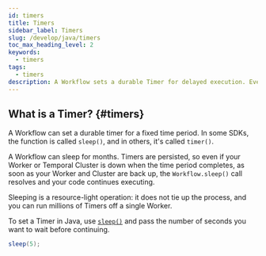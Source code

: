 ```yaml
---
id: timers
title: Timers
sidebar_label: Timers
slug: /develop/java/timers
toc_max_heading_level: 2
keywords:
  - timers
tags:
  - timers
description: A Workflow sets a durable Timer for delayed execution. Even if the Worker or Temporal Cluster is down, the Timer resumes once back up. Efficient and scalable.
---
```


## What is a Timer? {#timers}

A Workflow can set a durable timer for a fixed time period.
In some SDKs, the function is called `sleep()`, and in others, it's called `timer()`.

A Workflow can sleep for months.
Timers are persisted, so even if your Worker or Temporal Cluster is down when the time period completes, as soon as your Worker and Cluster are back up, the `Workflow.sleep()` call resolves and your code continues executing.

Sleeping is a resource-light operation: it does not tie up the process, and you can run millions of Timers off a single Worker.

To set a Timer in Java, use [`sleep()`](https://www.javadoc.io/doc/io.temporal/temporal-sdk/latest/io/temporal/workflow/Workflow.html#sleep) and pass the number of seconds you want to wait before continuing.

```java
sleep(5);
```
